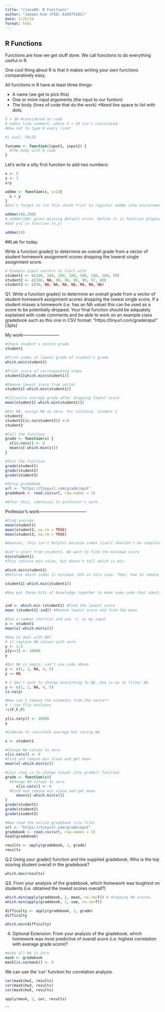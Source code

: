 ```yaml
---
title: "class06: R Functions"
author: "Jaewon Kim (PID: A16675101)"
date: 1/25/24
format: html
---
```


## R Functions

Functions are how we get stuff done. We call functions to do everything useful in R.

One cool thing about R is that it makes writing your own functions comparatively easy. 

All functions in R have at least three things:

- A name (we get to pick this) 
- One or more input arguments (the input to our funtion)
- The body (lines of code that do the work)
*Need line space to list with dots.

```r
5 + 10 #considered as code
# makes line comment, where 5 + 10 isn't calculated.
#How not to type # every line? 

#| eval: FALSE

funname <- function(input1, input2) {
  #The body with R code
}
```

Let's write a silly first function to add two numbers:

```r
x <- 5
y <- 1
x+y 
```

```r
addme <- function(x, y=1){
  x + y
}
#Don't forget to run this chunk frist to register addme into enviornment.
```

```r
addme(100,100)
# addme(100) gives missing default error. Define it in function proposal. 
#Set y=1 in function (x,y)

addme(10)
```

##Lab for today

Write a function grade() to determine an overall grade from a vector of student homework assignment scores dropping the lowerst single assignment score.

```r
# Example input vectors to start with
student1 <- c(100, 100, 100, 100, 100, 100, 100, 90)
student2 <- c(100, NA, 90, 90, 90, 90, 97, 80)
student3 <- c(90, NA, NA, NA, NA, NA, NA, NA)
```

Q1. Write a function grade() to determine an overall grade from a vector of student homework assignment scores dropping the lowest single score. If a student misses a homework (i.e. has an NA value) this can be used as a score to be potentially dropped. Your final function should be adquately explained with code comments and be able to work on an example class gradebook such as this one in CSV format: “https://tinyurl.com/gradeinput” [3pts]

My work--------------------------
```r
#Check student's entire grade
student1

#Print index of lowest grade of student's grade
which.min(student1)

#Print score of corresponding index
student1[which.min(student1)]

#Remove lowest score from vector
student1[-which.min(student1)]

#Calcaulte average grade after dropping lowest score
mean(student1[-which.min(student1)])

#For NA, assign NA as zero. For instance, student 2
student2
student2[is.na(student2)] <-0
student2

#Call the function
grade <- function(x) {
  x[is.na(x)] <- 0
  mean(x[-which.min(x)])
}

#Test the function
grade(student1)
grade(student2)
grade(student3)

#Setup gradebook
url <- "https://tinyurl.com/gradeinput"
gradebook <- read.csv(url, row.names = 1)

#After this, identical to professor's work.

```
Professor's work---------------------------------
```r
#Find average
mean(student1)
mean(student2, na.rm = TRUE)
mean(student3, na.rm = TRUE)

#However, this isn't helpful because index itself shouldn't be completely removed for average calculation. 

#Let's start from student1. We want to find the minimum score
min(student1) 
#This returns min value, but doesn't tell which is min

which.min(student1) 
#Returns which index is minimum, 8th in this case. Then, how to remove this?

student1[-which.min(student1)]

#Now put these bits of knowledge together to make some code that identifies and drops the lowerst score and then calculate the mean


ind <- which.min (student1) #Find the lowest score
mean (student1[-ind]) #Remove lowest score and find the mean

#Use a common shortcut and use 'x' as my input
x <- student1
mean(x[-which.min(x)])

#How to deal with NA? 
# 1) replace NA values with zero
y <- 1:5
y[y==3] <- 10000
y

#But NA is empty, can't use code above
y <- c(1, 2, NA, 4, 5)
y == NA

# I don't want to change everything to NA. Use is.na to filter NA 
y <- c(1, 2, NA, 4, 5)
is.na(y)

#How can I remove the elements from the vector?
# ! can flip booleans
!c(F,F,F)

y[is.na(y)] <- 10000
y

#Combine to calculate average but caring NA

x <- student1

#Change NA values to zero
x[is.na(x)] <- 0
#Find and remove min vlaue and get mean
mean(x[-which.min(x)])

#Last step is to change snipet into grade() function.
grade <- function(x){
  #Change NA values to zero
     x[is.na(x)] <- 0
  #Find and remove min vlaue and get mean
     mean(x[-which.min(x)])
}
grade(student1)
grade(student2)
grade(student3)

#Now read the online gradebook (csv file)
url <- "https://tinyurl.com/gradeinput"
gradebook <- read.csv(url, row.names = 1)
head(gradebook)

results <- apply(gradebook, 1, grade)
results
```

Q.2 Using your grade() function and the supplied gradebook, Who is the top scoring student overall in the gradebook?

```r
which.max(results)

```

Q3. From your analysis of the gradebook, which homework was toughest on students (i.e. obtained the lowest scores overall?)

```r

which.min(apply(gradebook, 2, mean, na.rm=T)) # dropping NA scores.
which.min(apply(gradebook, 2, sum, na.rm=T))

difficulty <- apply(gradebook, 2, grade)
difficulty

which.min(difficulty)
```

4. Optional Extension: From your analysis of the gradebook, which homework was most predictive of overall score (i.e. highest correlation with average grade score)?

```r
#make all NA to zero
mask <- gradebook
mask[is.na(mask)] <- 0
```

We can use the 'cor' function for correlation analysis.

```r
cor(mask$hw1, results)
cor(mask$hw3, results)
cor(mask$hw5, results)

apply(mask, 2, cor, results)
```


```
